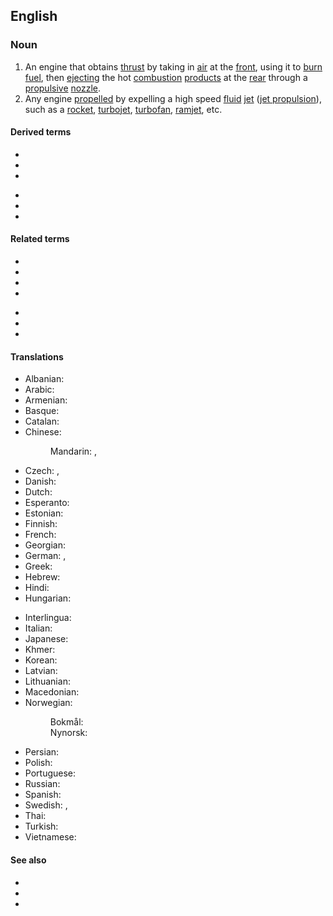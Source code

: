 ==English==
{{wikipedia}}

===Noun===
{{en-noun}}

# An engine that obtains [[thrust]] by taking in [[air]] at the [[front]], using it to [[burn]] [[fuel]], then [[ejecting]] the hot [[combustion]] [[product]]s at the [[rear]] through a [[propulsive]] [[nozzle]].
# Any engine [[propel]]led by expelling a high speed [[fluid]] [[jet]] ([[jet propulsion]]), such as a [[rocket]], [[turbojet]], [[turbofan]], [[ramjet]], etc.

====Derived terms====
{{der-top}}
* {{l|en|fanjet}}
* {{l|en|jet turbine}}
* {{l|en|pulsejet}}
{{der-mid}}
* {{l|en|ramjet}}
* {{l|en|scramjet}}
* {{l|en|turbojet}}
{{der-bottom}}

====Related terms====
{{rel-top}}
* {{l|en|duct engine}}
* {{l|en|gas turbine}}
* {{l|en|jet propulsion}}
* {{l|en|pulse detonation engine}}
{{rel-mid}}
* {{l|en|turbofan}}
* {{l|en|turboprop}}
* {{l|en|turboshaft}}
{{rel-bottom}}

====Translations====
{{trans-top|engine that obtains thrust by ejecting a jet}}
* Albanian: {{t-needed|sq}}
* Arabic: {{t-needed|ar}}
* Armenian: {{t-needed|hy}}
* Basque: {{t-needed|eu}}
* Catalan: {{t|ca|motor a reacció|m}}
* Chinese:
*: Mandarin: {{t+|cmn|噴氣發動機|sc=Hani}}, {{t+|cmn|喷气发动机|tr=pēnqì fādòngjī|sc=Hani}}
* Czech: {{t|cs|reaktivní motor|m}}, {{t|cs|tryskový motor|m}}
* Danish: {{t|da|jetmotor|c}}
* Dutch: {{t+|nl|straalmotor|m}}
* Esperanto: {{t|eo|jetmotoro}}
* Estonian: {{t-needed|et}}
* Finnish: {{t+|fi|suihkumoottori}}
* French: {{t|fr|moteur à réaction|m}}
* Georgian: {{t-needed|ka}}
* German: {{t+|de|Strahltriebwerk|n}}, {{t+|de|Düsentriebwerk|n}}
* Greek: {{t+|el|αεριοστροβιλωθητήρας|m}}
* Hebrew: {{t-needed|he}}
* Hindi: {{t-needed|hi}}
* Hungarian: {{t|hu|sugárhajtómű}}
{{trans-mid}}
* Interlingua: {{t|ia|motor a jecto}}
* Italian: {{t+|it|motore a reazione|m}}
* Japanese: {{t|ja|ジェットエンジン|tr=jettoenjin}}
* Khmer: {{t-needed|km}}
* Korean: {{t|ko|제트 엔진}}
* Latvian: {{t-needed|lv}}
* Lithuanian: {{t-needed|lt}}
* Macedonian: {{t|mk|млазен погон|m}}
* Norwegian:
*: Bokmål: {{t+|nb|jetmotor|m}}
*: Nynorsk: {{t|nn|jetmotor|m}}
* Persian: {{t-needed|fa}}
* Polish: {{t|pl|silnik odrzutowy|m}}
* Portuguese: {{t|pt|motor a jato|m}}
* Russian: {{t+|ru|реакти́вный дви́гатель|m}}
* Spanish: {{t|es|motor de reacción|m}}
* Swedish: {{t+|sv|jetmotor|c}}, {{t+|sv|reamotor|c}}
* Thai: {{t-needed|th}}
* Turkish: {{t-needed|tr}}
* Vietnamese: {{t-needed|vi}}
{{trans-bottom}}

====See also====
* {{l|en|piston engine}}
* {{l|en|rocket engine}}
* {{l|en|rotary engine}}